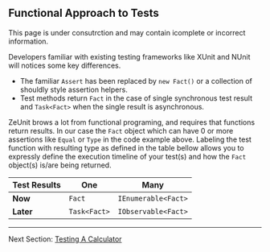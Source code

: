 
## Functional Approach to Tests

<Warning title="Under Consutrction" >
    This page is under consutrction and may contain icomplete or incorrect information.
</Warning>

Developers familiar with existing testing frameworks like XUnit and NUnit will notices some key differences.
 - The familiar `Assert` has been replaced by `new Fact()` or a collection of shouldly style assertion helpers.  
 - Test methods return `Fact` in the case of single synchronous test result and `Task<Fact>` when the single result is asynchronous. 

ZeUnit brows a lot from functional programing, and requires that functions return results. In our case the `Fact` object which can have 0 or more assertions like `Equal` or `Type` in the code example above.   Labeling the test function with resulting type as defined in the table bellow allows you to expressly define the execution timeline of your test(s) and how the `Fact` object(s) is/are being returned.

|  Test Results   | **One**          |  **Many**               |
| --------------- | ---------------- | ----------------------- |
| **Now**         | `Fact`       | `IEnumerable<Fact>` |
| **Later**       | `Task<Fact>` | `IObservable<Fact>` |


***

Next Section: [Testing A Calculator](/docs/testing-a-calculator/)